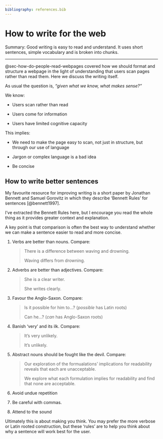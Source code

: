 ```yaml
---
bibliography: references.bib
---
```


# How to write for the web {#sec-how-to-write-for-the-web}

[Summary:]{.highlight} Good writing is easy to read and understand. It uses short sentences, simple vocabulary and is broken into chunks.

------------------------------------------------------------------------

@sec-how-do-people-read-webpages covered how we should format and structure a webpage in the light of understanding that users scan pages rather than read them. Here we discuss the writing itself.

As usual the question is, *"given what we know, what makes sense?"*

We know:

-   Users scan rather than read

-   Users come for information

-   Users have limited cognitive capacity

This implies:

-   We need to make the page easy to scan, not just in structure, but through our use of language

-   Jargon or complex language is a bad idea

-   Be concise

<!-- [NN/g UX Writing: Study Guide](https://www.nngroup.com/articles/ux-writing-study-guide/) -->

## How to write better sentences

My favourite resource for improving writing is a short paper by Jonathan Bennett and Samuel Gorovitz in which they describe 'Bennett Rules' for sentences [@bennett1997].

I've extracted the Bennett Rules here, but I encourage you read the whole thing as it provides greater context and explanation.

A key point is that comparison is often the best way to understand whether we can make a sentence easier to read and more concise.

1.  Verbs are better than nouns. Compare:

    > There is a difference between waving and drowning.
    >
    > Waving differs from drowning.

2.  Adverbs are better than adjectives. Compare:

    > She is a clear writer.
    >
    > She writes clearly.

3.  Favour the Anglo-Saxon. Compare:

    > Is it possible for him to...? (*possible* has Latin roots)
    >
    > Can he...? (*can* has Anglo-Saxon roots)

4.  Banish 'very' and its ilk. Compare:
  
    > It's very unlikely.
    >
    > It's unlikely.

5.  Abstract nouns should be fought like the devil. Compare:

    > Our exploration of the formualations' implications for readability reveals 
    > that each are unacceptable.
    >
    > We explore what each formulation implies for readability and find 
    > that none are acceptable.
    >
    
6.  Avoid undue repetition

7.  Be careful with commas.

8.  Attend to the sound

Ultimately this is about making you think. You may prefer the more verbose or 
Latin rooted construction, but these 'rules' are to help you think about why a 
sentence will work best for the user.
